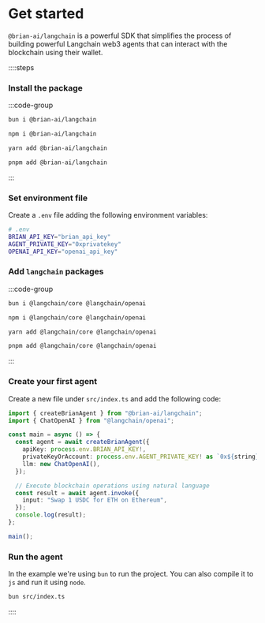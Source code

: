 # Get started

`@brian-ai/langchain` is a powerful SDK that simplifies the process of building powerful Langchain web3 agents that can interact with the blockchain using their wallet.

::::steps

### Install the package

:::code-group

```bash [bun]
bun i @brian-ai/langchain
```

```bash [npm]
npm i @brian-ai/langchain
```

```bash [yarn]
yarn add @brian-ai/langchain
```

```bash [pnpm]
pnpm add @brian-ai/langchain
```

:::

### Set environment file

Create a `.env` file adding the following environment variables:

```bash
# .env
BRIAN_API_KEY="brian_api_key"
AGENT_PRIVATE_KEY="0xprivatekey"
OPENAI_API_KEY="openai_api_key"
```

### Add `langchain` packages

:::code-group

```bash [bun]
bun i @langchain/core @langchain/openai
```

```bash [npm]
npm i @langchain/core @langchain/openai
```

```bash [yarn]
yarn add @langchain/core @langchain/openai
```

```bash [pnpm]
pnpm add @langchain/core @langchain/openai
```

:::

### Create your first agent

Create a new file under `src/index.ts` and add the following code:

```typescript
import { createBrianAgent } from "@brian-ai/langchain";
import { ChatOpenAI } from "@langchain/openai";

const main = async () => {
  const agent = await createBrianAgent({
    apiKey: process.env.BRIAN_API_KEY!,
    privateKeyOrAccount: process.env.AGENT_PRIVATE_KEY! as `0x${string}`,
    llm: new ChatOpenAI(),
  });

  // Execute blockchain operations using natural language
  const result = await agent.invoke({
    input: "Swap 1 USDC for ETH on Ethereum",
  });
  console.log(result);
};

main();
```

### Run the agent

In the example we're using `bun` to run the project. You can also compile it to `js` and run it using `node`.

```bash
bun src/index.ts
```

::::
